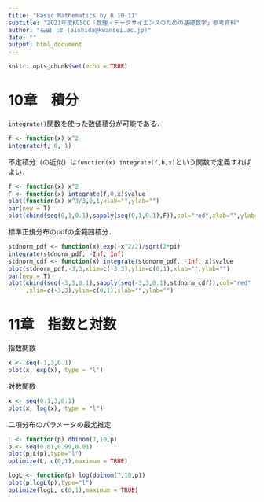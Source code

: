 ---
title: "Basic Mathematics by R 10-11"
subtitle: "2021年度KGSOC「数理・データサイエンスのための基礎数学」参考資料"
author: "石田　淳 (aishida@kwansei.ac.jp)"
date: ""
output: html_document
---

```{r setup, include=FALSE}
knitr::opts_chunk$set(echo = TRUE)
```

# 10章　積分

`integrate()`関数を使った数値積分が可能である．

```{r}
f <- function(x) x^2
integrate(f, 0, 1)
```

不定積分（の近似）は`function(x) integrate(f,b,x)`という関数で定義すればよい．

```{r}
f <- function(x) x^2
F <- function(x) integrate(f,0,x)$value
plot(function(x) x^3/3,0,1,xlab="",ylab="")
par(new = T)
plot(cbind(seq(0,1,0.1),sapply(seq(0,1,0.1),F)),col="red",xlab="",ylab="")
```

標準正規分布のpdfの全範囲積分．

```{r}
stdnorm_pdf <- function(x) exp(-x^2/2)/sqrt(2*pi)
integrate(stdnorm_pdf, -Inf, Inf)
stdnorm_cdf <- function(x) integrate(stdnorm_pdf, -Inf, x)$value
plot(stdnorm_pdf,-3,3,xlim=c(-3,3),ylim=c(0,1),xlab="",ylab="")
par(new = T)
plot(cbind(seq(-3,3,0.1),sapply(seq(-3,3,0.1),stdnorm_cdf)),col="red"
     ,xlim=c(-3,3),ylim=c(0,1),xlab="",ylab="")
```

# 11章　指数と対数

指数関数
```{r}
x <- seq(-1,3,0.1)
plot(x, exp(x), type = "l")
```

対数関数
```{r}
x <- seq(0.1,3,0.1)
plot(x, log(x), type = "l")
```

二項分布のパラメータの最尤推定

```{r}
L <- function(p) dbinom(7,10,p)
p <- seq(0.01,0.99,0.01)
plot(p,L(p),type="l")
optimize(L, c(0,1),maximum = TRUE)
```

```{r}
logL <- function(p) log(dbinom(7,10,p))
plot(p,logL(p),type="l")
optimize(logL, c(0,1),maximum = TRUE)
```